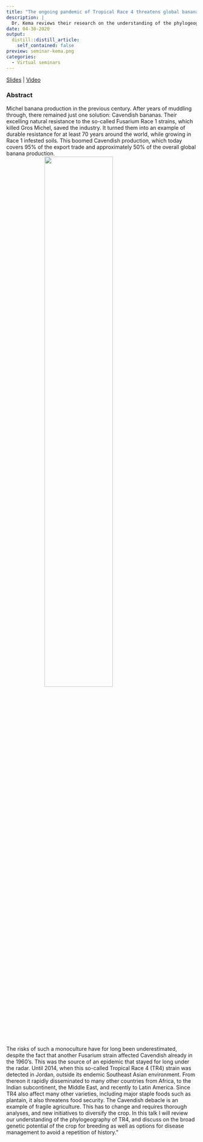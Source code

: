 ```yaml
---
title: "The ongoing pandemic of Tropical Race 4 threatens global banana production"
description: |
  Dr. Kema reviews their research on the understanding of the phylogeography of TR4, and discuss on the broad genetic potential of the crop for breeding as well as options for disease management to avoid a repetition of history.
date: 04-30-2020
output:
  distill::distill_article:
    self_contained: false
preview: seminar-kema.png
categories:
  - Virtual seminars
---
```


[Slides](https://osf.io/69pba/) | [Video](https://www.youtube.com/watch?v=t9DARCO0wE8&t=1533s)

### Abstract

Michel banana production in the previous century. After years of muddling through, there remained just one solution: Cavendish bananas. Their excelling natural resistance to the so-called Fusarium Race 1 strains, which killed Gros Michel, saved the industry. It turned them into an example of durable resistance for at least 70 years around the world, while growing in Race 1 infested soils. This boomed Cavendish production, which today covers 95% of the export trade and approximately 50% of the overall global banana production. 
<br>
![](seminar-kema.png){style="width: 60%;  display: block; margin: 0 auto;"}

The risks of such a monoculture have for long been underestimated, despite the fact that another Fusarium strain affected Cavendish already in the 1960’s. This was the source of an epidemic that stayed for long under the radar. Until 2014, when this so-called Tropical Race 4 (TR4) strain was detected in Jordan, outside its endemic Southeast Asian environment. From thereon it rapidly disseminated to many other countries from Africa, to the Indian subcontinent, the Middle East, and recently to Latin America. Since TR4 also affect many other varieties, including major staple foods such as plantain, it also threatens food security. The Cavendish debacle is an example of fragile agriculture. This has to change and requires thorough analyses, and new initiatives to diversify the crop. In this talk I will review our understanding of the phylogeography of TR4, and discuss on the broad genetic potential of the crop for breeding as well as options for disease management to avoid a repetition of history."

